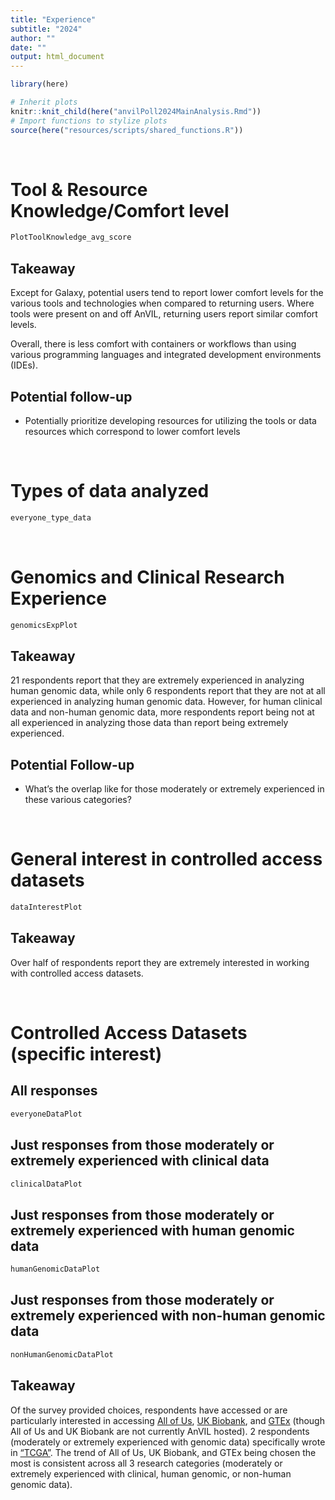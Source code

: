 ```yaml
---
title: "Experience"
subtitle: "2024"
author: ""
date: ""
output: html_document
---
```


```r
library(here)

# Inherit plots
knitr::knit_child(here("anvilPoll2024MainAnalysis.Rmd"))
# Import functions to stylize plots
source(here("resources/scripts/shared_functions.R"))
```

<br/>

# Tool & Resource Knowledge/Comfort level

```r
PlotToolKnowledge_avg_score
```

## Takeaway

Except for Galaxy, potential users tend to report lower comfort levels for the various tools and technologies when compared to returning users. Where tools were present on and off AnVIL, returning users report similar comfort levels.

Overall, there is less comfort with containers or workflows than using various programming languages and integrated development environments (IDEs).

## Potential follow-up

- Potentially prioritize developing resources for utilizing the tools or data resources which correspond to lower comfort levels

<br/>

# Types of data analyzed

```r
everyone_type_data
```

<br/>

# Genomics and Clinical Research Experience

```r
genomicsExpPlot
```

## Takeaway

21 respondents report that they are extremely experienced in analyzing human genomic data, while only 6 respondents report that they are not at all experienced in analyzing human genomic data. However, for human clinical data and non-human genomic data, more respondents report being not at all experienced in analyzing those data than report being extremely experienced.

## Potential Follow-up

  - What's the overlap like for those moderately or extremely experienced in these various categories?

<br/>

# General interest in controlled access datasets

```r
dataInterestPlot
```

## Takeaway

Over half of respondents report they are extremely interested in working with controlled access datasets.

<br/>

# Controlled Access Datasets (specific interest)

## All responses

```r
everyoneDataPlot
```

## Just responses from those moderately or extremely experienced with clinical data

```r
clinicalDataPlot
```

## Just responses from those moderately or extremely experienced with human genomic data

```r
humanGenomicDataPlot
```

## Just responses from those moderately or extremely experienced with non-human genomic data

```r
nonHumanGenomicDataPlot
```

## Takeaway

Of the survey provided choices, respondents have accessed or are particularly interested in accessing [All of Us](https://www.researchallofus.org/), [UK Biobank](https://www.ukbiobank.ac.uk/enable-your-research/about-our-data), and [GTEx](https://anvilproject.org/data/consortia/GTEx) (though All of Us and UK Biobank are not currently AnVIL hosted). 2 respondents (moderately or extremely experienced with genomic data) specifically wrote in ["TCGA"](https://www.cancer.gov/ccg/research/genome-sequencing/tcga). The trend of All of Us, UK Biobank, and GTEx being chosen the most is consistent across all 3 research categories (moderately or extremely experienced with clinical, human genomic, or non-human genomic data).

<br/>

